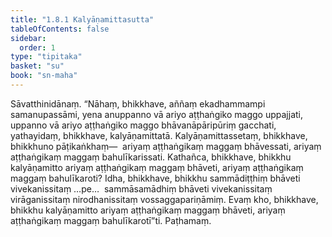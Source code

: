 ```yaml
---
title: "1.8.1 Kalyāṇamittasutta"
tableOfContents: false
sidebar:
  order: 1
type: "tipitaka"
basket: "su"
book: "sn-maha"
---
```



<DynamicBreadcrumb />

<Division number="77" book="sn-maha" bookNo="14" page="28">

<Paragraph number="185" book="sn-maha">
Sāvatthinidānaṃ. “Nāhaṃ, bhikkhave, aññaṃ ekadhammampi samanupassāmi, yena anuppanno vā ariyo aṭṭhaṅgiko maggo uppajjati, uppanno vā ariyo aṭṭhaṅgiko maggo bhāvanāpāripūriṃ gacchati, yathayidaṃ, bhikkhave, kalyāṇamittatā. Kalyāṇamittassetaṃ, bhikkhave, bhikkhuno pāṭikaṅkhaṃ—  ariyaṃ aṭṭhaṅgikaṃ maggaṃ bhāvessati, ariyaṃ aṭṭhaṅgikaṃ maggaṃ bahulīkarissati. Kathañca, bhikkhave, bhikkhu kalyāṇamitto ariyaṃ aṭṭhaṅgikaṃ maggaṃ bhāveti, ariyaṃ aṭṭhaṅgikaṃ maggaṃ bahulīkaroti? Idha, bhikkhave, bhikkhu sammādiṭṭhiṃ bhāveti vivekanissitaṃ …pe…  sammāsamādhiṃ bhāveti vivekanissitaṃ virāganissitaṃ nirodhanissitaṃ vossaggapariṇāmiṃ. Evaṃ kho, bhikkhave, bhikkhu kalyāṇamitto ariyaṃ aṭṭhaṅgikaṃ maggaṃ bhāveti, ariyaṃ aṭṭhaṅgikaṃ maggaṃ bahulīkarotī”ti.

</Paragraph>
</Division>

<Paragraph number="186" type="center" book="sn-maha">
Paṭhamaṃ.
</Paragraph>
